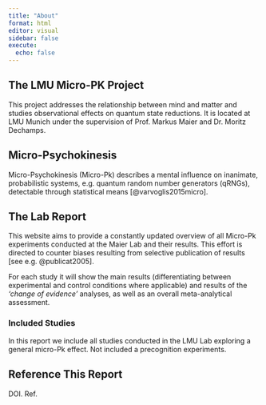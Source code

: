 ```yaml
---
title: "About"
format: html
editor: visual
sidebar: false
execute: 
  echo: false
---
```


## The LMU Micro-PK Project

This project addresses the relationship between mind and matter and studies observational effects on quantum state reductions. It is located at LMU Munich under the supervision of Prof. Markus Maier and Dr. Moritz Dechamps.

## Micro-Psychokinesis

Micro-Psychokinesis (Micro-Pk) describes a mental influence on inanimate, probabilistic systems, e.g. quantum random number generators (qRNGs), detectable through statistical means [@varvoglis2015micro].

## The Lab Report

This website aims to provide a constantly updated overview of all Micro-Pk experiments conducted at the Maier Lab and their results. This effort is directed to counter biases resulting from selective publication of results [see e.g. @publicat2005].

For each study it will show the main results (differentiating between experimental and control conditions where applicable) and results of the *'change of evidence'* analyses, as well as an overall meta-analytical assessment.

### Included Studies

In this report we include all studies conducted in the LMU Lab exploring a general micro-Pk effect. Not included a precognition experiments.

## Reference This Report

DOI. Ref.

